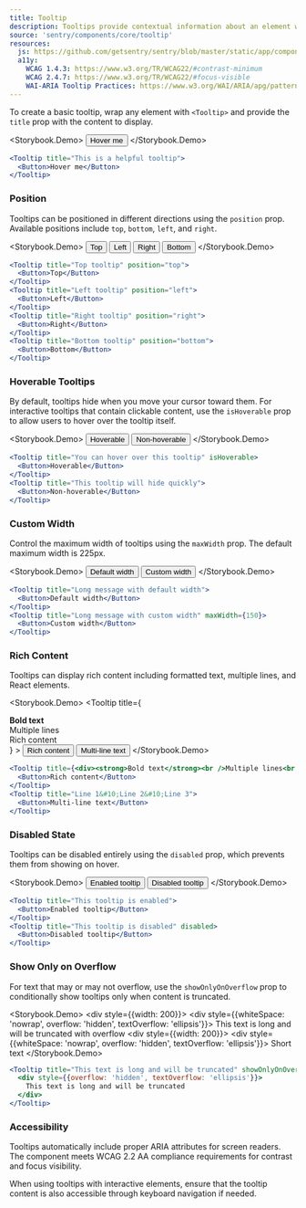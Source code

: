 ```yaml
---
title: Tooltip
description: Tooltips provide contextual information about an element when users hover over it.
source: 'sentry/components/core/tooltip'
resources:
  js: https://github.com/getsentry/sentry/blob/master/static/app/components/core/tooltip/index.tsx
  a11y:
    WCAG 1.4.3: https://www.w3.org/TR/WCAG22/#contrast-minimum
    WCAG 2.4.7: https://www.w3.org/TR/WCAG22/#focus-visible
    WAI-ARIA Tooltip Practices: https://www.w3.org/WAI/ARIA/apg/patterns/tooltip/
---
```





To create a basic tooltip, wrap any element with `<Tooltip>` and provide the `title` prop with the content to display.

<Storybook.Demo>
  <Tooltip title="This is a helpful tooltip">
    <Button>Hover me</Button>
  </Tooltip>
</Storybook.Demo>
```jsx
<Tooltip title="This is a helpful tooltip">
  <Button>Hover me</Button>
</Tooltip>
```

### Position

Tooltips can be positioned in different directions using the `position` prop. Available positions include `top`, `bottom`, `left`, and `right`.

<Storybook.Demo>
  <Flex direction="column" gap={space(1)} align="center">
    <Tooltip title="Top tooltip" position="top" forceVisible>
      <Button>Top</Button>
    </Tooltip>
    <Flex gap={space(1)}>
      <Tooltip title="Left tooltip" position="left" forceVisible>
        <Button>Left</Button>
      </Tooltip>
      <Tooltip title="Right tooltip" position="right" forceVisible>
        <Button>Right</Button>
      </Tooltip>
    </Flex>
    <Tooltip title="Bottom tooltip" position="bottom" forceVisible>
      <Button>Bottom</Button>
    </Tooltip>
  </Flex>
</Storybook.Demo>
```jsx
<Tooltip title="Top tooltip" position="top">
  <Button>Top</Button>
</Tooltip>
<Tooltip title="Left tooltip" position="left">
  <Button>Left</Button>
</Tooltip>
<Tooltip title="Right tooltip" position="right">
  <Button>Right</Button>
</Tooltip>
<Tooltip title="Bottom tooltip" position="bottom">
  <Button>Bottom</Button>
</Tooltip>
```

### Hoverable Tooltips

By default, tooltips hide when you move your cursor toward them. For interactive tooltips that contain clickable content, use the `isHoverable` prop to allow users to hover over the tooltip itself.

<Storybook.Demo>
  <Flex gap={space(1)}>
    <Tooltip title="You can hover over this tooltip" isHoverable>
      <Button>Hoverable</Button>
    </Tooltip>
    <Tooltip title="This tooltip will hide quickly">
      <Button>Non-hoverable</Button>
    </Tooltip>
  </Flex>
</Storybook.Demo>

```jsx
<Tooltip title="You can hover over this tooltip" isHoverable>
  <Button>Hoverable</Button>
</Tooltip>
<Tooltip title="This tooltip will hide quickly">
  <Button>Non-hoverable</Button>
</Tooltip>
```

### Custom Width

Control the maximum width of tooltips using the `maxWidth` prop. The default maximum width is 225px.

<Storybook.Demo>
  <Flex gap={space(1)}>
    <Tooltip title="This tooltip has a very long message that will wrap to multiple lines by default">
      <Button>Default width</Button>
    </Tooltip>
    <Tooltip
      title="This tooltip has a very long message that will wrap to multiple lines with custom width"
      maxWidth={150}
    >
      <Button>Custom width</Button>
    </Tooltip>
  </Flex>
</Storybook.Demo>

```jsx
<Tooltip title="Long message with default width">
  <Button>Default width</Button>
</Tooltip>
<Tooltip title="Long message with custom width" maxWidth={150}>
  <Button>Custom width</Button>
</Tooltip>
```

### Rich Content

Tooltips can display rich content including formatted text, multiple lines, and React elements.

<Storybook.Demo>
  <Flex gap={space(1)}>
    <Tooltip
      title={
        <div>
          <strong>Bold text</strong>
          <br />
          Multiple lines
          <br />
          Rich content
        </div>
      }
    >
      <Button>Rich content</Button>
    </Tooltip>
    <Tooltip
      title="Line 1&#10;Line 2&#10;Line 3"
    >
      <Button>Multi-line text</Button>
    </Tooltip>
  </Flex>
</Storybook.Demo>

```jsx
<Tooltip title={<div><strong>Bold text</strong><br />Multiple lines<br />Rich content</div>}>
  <Button>Rich content</Button>
</Tooltip>
<Tooltip title="Line 1&#10;Line 2&#10;Line 3">
  <Button>Multi-line text</Button>
</Tooltip>
```

### Disabled State

Tooltips can be disabled entirely using the `disabled` prop, which prevents them from showing on hover.

<Storybook.Demo>
  <Flex gap={space(1)}>
    <Tooltip title="This tooltip is enabled">
      <Button>Enabled tooltip</Button>
    </Tooltip>
    <Tooltip title="This tooltip is disabled" disabled>
      <Button>Disabled tooltip</Button>
    </Tooltip>
  </Flex>
</Storybook.Demo>

```jsx
<Tooltip title="This tooltip is enabled">
  <Button>Enabled tooltip</Button>
</Tooltip>
<Tooltip title="This tooltip is disabled" disabled>
  <Button>Disabled tooltip</Button>
</Tooltip>
```

### Show Only on Overflow

For text that may or may not overflow, use the `showOnlyOnOverflow` prop to conditionally show tooltips only when content is truncated.

<Storybook.Demo>
  <Flex direction="column" gap={space(1)}>
    <div style={{width: 200}}>
      <Tooltip
        title="This text is long and will be truncated with overflow"
        showOnlyOnOverflow
      >
        <div style={{whiteSpace: 'nowrap', overflow: 'hidden', textOverflow: 'ellipsis'}}>
          This text is long and will be truncated with overflow
        </div>
      </Tooltip>
    </div>
    <div style={{width: 200}}>
      <Tooltip title="Short text" showOnlyOnOverflow>
        <div style={{whiteSpace: 'nowrap', overflow: 'hidden', textOverflow: 'ellipsis'}}>
          Short text
        </div>
      </Tooltip>
    </div>
  </Flex>
</Storybook.Demo>

```jsx
<Tooltip title="This text is long and will be truncated" showOnlyOnOverflow>
  <div style={{overflow: 'hidden', textOverflow: 'ellipsis'}}>
    This text is long and will be truncated
  </div>
</Tooltip>
```

### Accessibility

Tooltips automatically include proper ARIA attributes for screen readers. The component meets WCAG 2.2 AA compliance requirements for contrast and focus visibility.

When using tooltips with interactive elements, ensure that the tooltip content is also accessible through keyboard navigation if needed.
